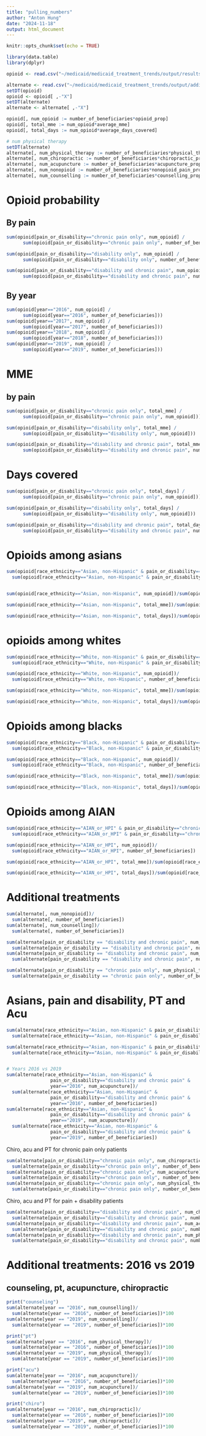 ```yaml
---
title: "pulling_numbers"
author: "Anton Hung"
date: "2024-11-18"
output: html_document
---
```


```r
knitr::opts_chunk$set(echo = TRUE) 
```

```r
library(data.table)
library(dplyr)

opioid <- read.csv("~/medicaid/medicaid_treatment_trends/output/results_df.csv")

alternate <- read.csv("~/medicaid/medicaid_treatment_trends/output/additional_outcomes_results.csv")
setDT(opioid)
opioid <- opioid[ ,-"X"]
setDT(alternate)
alternate <- alternate[ ,-"X"]

opioid[, num_opioid := number_of_beneficiaries*opioid_prop]
opioid[, total_mme := num_opioid*average_mme]
opioid[, total_days := num_opioid*average_days_covered]

# num physical therapy
setDT(alternate)
alternate[, num_physical_therapy := number_of_beneficiaries*physical_therapy_prop]
alternate[, num_chiropractic := number_of_beneficiaries*chiropractic_prop]
alternate[, num_acupuncture := number_of_beneficiaries*acupuncture_prop]
alternate[, num_nonopioid := number_of_beneficiaries*nonopioid_pain_prop]
alternate[, num_counselling := number_of_beneficiaries*counselling_prop]

```

# Opioid probability

## By pain
```r

sum(opioid[pain_or_disability=="chronic pain only", num_opioid] /
      sum(opioid[pain_or_disability=="chronic pain only", number_of_beneficiaries]))

sum(opioid[pain_or_disability=="disability only", num_opioid] /
      sum(opioid[pain_or_disability=="disability only", number_of_beneficiaries]))

sum(opioid[pain_or_disability=="disability and chronic pain", num_opioid] /
      sum(opioid[pain_or_disability=="disability and chronic pain", number_of_beneficiaries]))
```

## By year
```r
sum(opioid[year=="2016", num_opioid] /
      sum(opioid[year=="2016", number_of_beneficiaries]))
sum(opioid[year=="2017", num_opioid] /
      sum(opioid[year=="2017", number_of_beneficiaries]))
sum(opioid[year=="2018", num_opioid] /
      sum(opioid[year=="2018", number_of_beneficiaries]))
sum(opioid[year=="2019", num_opioid] /
      sum(opioid[year=="2019", number_of_beneficiaries]))
```


# MME
## by pain
```r


sum(opioid[pain_or_disability=="chronic pain only", total_mme] /
      sum(opioid[pain_or_disability=="chronic pain only", num_opioid]))

sum(opioid[pain_or_disability=="disability only", total_mme] /
      sum(opioid[pain_or_disability=="disability only", num_opioid]))

sum(opioid[pain_or_disability=="disability and chronic pain", total_mme] /
      sum(opioid[pain_or_disability=="disability and chronic pain", num_opioid]))
```

# Days covered
```r


sum(opioid[pain_or_disability=="chronic pain only", total_days] /
      sum(opioid[pain_or_disability=="chronic pain only", num_opioid]))

sum(opioid[pain_or_disability=="disability only", total_days] /
      sum(opioid[pain_or_disability=="disability only", num_opioid]))

sum(opioid[pain_or_disability=="disability and chronic pain", total_days] /
      sum(opioid[pain_or_disability=="disability and chronic pain", num_opioid]))
```

# Opioids among asians
```r
sum(opioid[race_ethnicity=="Asian, non-Hispanic" & pain_or_disability=="chronic pain only", num_opioid])/
  sum(opioid[race_ethnicity=="Asian, non-Hispanic" & pain_or_disability=="chronic pain only", number_of_beneficiaries])


sum(opioid[race_ethnicity=="Asian, non-Hispanic", num_opioid])/sum(opioid[race_ethnicity=="Asian, non-Hispanic", number_of_beneficiaries])

sum(opioid[race_ethnicity=="Asian, non-Hispanic", total_mme])/sum(opioid[race_ethnicity=="Asian, non-Hispanic", num_opioid])

sum(opioid[race_ethnicity=="Asian, non-Hispanic", total_days])/sum(opioid[race_ethnicity=="Asian, non-Hispanic", num_opioid])

```

# opioids among whites
```r
sum(opioid[race_ethnicity=="White, non-Hispanic" & pain_or_disability=="chronic pain only", num_opioid])/
  sum(opioid[race_ethnicity=="White, non-Hispanic" & pain_or_disability=="chronic pain only", number_of_beneficiaries])

sum(opioid[race_ethnicity=="White, non-Hispanic", num_opioid])/
  sum(opioid[race_ethnicity=="White, non-Hispanic", number_of_beneficiaries])

sum(opioid[race_ethnicity=="White, non-Hispanic", total_mme])/sum(opioid[race_ethnicity=="White, non-Hispanic", num_opioid])

sum(opioid[race_ethnicity=="White, non-Hispanic", total_days])/sum(opioid[race_ethnicity=="White, non-Hispanic", num_opioid])
```

# Opioids among blacks
```r
sum(opioid[race_ethnicity=="Black, non-Hispanic" & pain_or_disability=="chronic pain only", num_opioid])/
  sum(opioid[race_ethnicity=="Black, non-Hispanic" & pain_or_disability=="chronic pain only", number_of_beneficiaries])

sum(opioid[race_ethnicity=="Black, non-Hispanic", num_opioid])/
  sum(opioid[race_ethnicity=="Black, non-Hispanic", number_of_beneficiaries])

sum(opioid[race_ethnicity=="Black, non-Hispanic", total_mme])/sum(opioid[race_ethnicity=="Black, non-Hispanic", num_opioid])

sum(opioid[race_ethnicity=="Black, non-Hispanic", total_days])/sum(opioid[race_ethnicity=="Black, non-Hispanic", num_opioid])

```

# Opioids among AIAN
```r
sum(opioid[race_ethnicity=="AIAN_or_HPI" & pain_or_disability=="chronic pain only", num_opioid])/
  sum(opioid[race_ethnicity=="AIAN_or_HPI" & pain_or_disability=="chronic pain only", number_of_beneficiaries])

sum(opioid[race_ethnicity=="AIAN_or_HPI", num_opioid])/
  sum(opioid[race_ethnicity=="AIAN_or_HPI", number_of_beneficiaries])

sum(opioid[race_ethnicity=="AIAN_or_HPI", total_mme])/sum(opioid[race_ethnicity=="AIAN_or_HPI", num_opioid])

sum(opioid[race_ethnicity=="AIAN_or_HPI", total_days])/sum(opioid[race_ethnicity=="AIAN_or_HPI", num_opioid])

```


# Additional treatments 

```r
sum(alternate[, num_nonopioid])/
  sum(alternate[, number_of_beneficiaries])
sum(alternate[, num_counselling])/
  sum(alternate[, number_of_beneficiaries])

sum(alternate[pain_or_disability == "disability and chronic pain", num_nonopioid])/
  sum(alternate[pain_or_disability == "disability and chronic pain", number_of_beneficiaries])
sum(alternate[pain_or_disability == "disability and chronic pain", num_counselling])/
  sum(alternate[pain_or_disability == "disability and chronic pain", number_of_beneficiaries])

sum(alternate[pain_or_disability == "chronic pain only", num_physical_therapy])/
  sum(alternate[pain_or_disability == "chronic pain only", number_of_beneficiaries])

```


# Asians, pain and disability, PT and Acu
```r
sum(alternate[race_ethnicity=="Asian, non-Hispanic" & pain_or_disability=="disability and chronic pain", num_physical_therapy])/
  sum(alternate[race_ethnicity=="Asian, non-Hispanic" & pain_or_disability=="disability and chronic pain", number_of_beneficiaries])

sum(alternate[race_ethnicity=="Asian, non-Hispanic" & pain_or_disability=="disability and chronic pain", num_acupuncture])/
  sum(alternate[race_ethnicity=="Asian, non-Hispanic" & pain_or_disability=="disability and chronic pain", number_of_beneficiaries])


# Years 2016 vs 2019
sum(alternate[race_ethnicity=="Asian, non-Hispanic" & 
                pain_or_disability=="disability and chronic pain" &
                year=="2016", num_acupuncture])/
  sum(alternate[race_ethnicity=="Asian, non-Hispanic" & 
                pain_or_disability=="disability and chronic pain" &
                year=="2016", number_of_beneficiaries])
sum(alternate[race_ethnicity=="Asian, non-Hispanic" & 
                pain_or_disability=="disability and chronic pain" &
                year=="2019", num_acupuncture])/
  sum(alternate[race_ethnicity=="Asian, non-Hispanic" & 
                pain_or_disability=="disability and chronic pain" &
                year=="2019", number_of_beneficiaries])
```

Chiro, acu and PT for chronic pain only patients
```r
sum(alternate[pain_or_disability=="chronic pain only", num_chiropractic])/
  sum(alternate[pain_or_disability=="chronic pain only", number_of_beneficiaries])
sum(alternate[pain_or_disability=="chronic pain only", num_acupuncture])/
  sum(alternate[pain_or_disability=="chronic pain only", number_of_beneficiaries])
sum(alternate[pain_or_disability=="chronic pain only", num_physical_therapy])/
  sum(alternate[pain_or_disability=="chronic pain only", number_of_beneficiaries])
```

Chiro, acu and PT for pain + disability patients

```r
sum(alternate[pain_or_disability=="disability and chronic pain", num_chiropractic])/
  sum(alternate[pain_or_disability=="disability and chronic pain", number_of_beneficiaries])
sum(alternate[pain_or_disability=="disability and chronic pain", num_acupuncture])/
  sum(alternate[pain_or_disability=="disability and chronic pain", number_of_beneficiaries])
sum(alternate[pain_or_disability=="disability and chronic pain", num_physical_therapy])/
  sum(alternate[pain_or_disability=="disability and chronic pain", number_of_beneficiaries])
```

# Additional treatments: 2016 vs 2019
## counseling, pt, acupuncture, chiropractic 
```r
print("counseling")
sum(alternate[year == "2016", num_counselling])/
  sum(alternate[year == "2016", number_of_beneficiaries])*100
sum(alternate[year == "2019", num_counselling])/
  sum(alternate[year == "2019", number_of_beneficiaries])*100

print("pt")
sum(alternate[year == "2016", num_physical_therapy])/
  sum(alternate[year == "2016", number_of_beneficiaries])*100
sum(alternate[year == "2019", num_physical_therapy])/
  sum(alternate[year == "2019", number_of_beneficiaries])*100

print("acu")
sum(alternate[year == "2016", num_acupuncture])/
  sum(alternate[year == "2016", number_of_beneficiaries])*100
sum(alternate[year == "2019", num_acupuncture])/
  sum(alternate[year == "2019", number_of_beneficiaries])*100

print("chiro")
sum(alternate[year == "2016", num_chiropractic])/
  sum(alternate[year == "2016", number_of_beneficiaries])*100
sum(alternate[year == "2019", num_chiropractic])/
  sum(alternate[year == "2019", number_of_beneficiaries])*100
```

